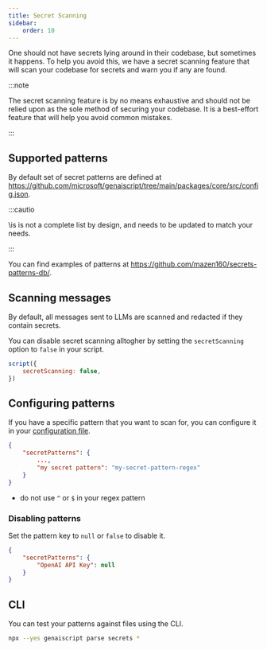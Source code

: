 ```yaml
---
title: Secret Scanning
sidebar:
    order: 10
---
```


One should not have secrets lying around in their codebase, but sometimes it happens.
To help you avoid this, we have a secret scanning feature that will scan your codebase for secrets
and warn you if any are found.

:::note

The secret scanning feature is by no means exhaustive and should not be relied upon as the sole
method of securing your codebase. It is a best-effort feature that will help you avoid common mistakes.

:::

## Supported patterns

By default set of secret patterns
are defined at https://github.com/microsoft/genaiscript/tree/main/packages/core/src/config.json.

:::cautio

\is is not a complete list by design, and needs to be updated to match your needs.

:::

You can find examples of patterns at https://github.com/mazen160/secrets-patterns-db/.

## Scanning messages

By default, all messages sent to LLMs are scanned and redacted if they contain secrets.

You can disable secret scanning alltogher by setting the `secretScanning` option to `false` in your script.

```js
script({
    secretScanning: false,
})
```

## Configuring patterns

If you have a specific pattern that you want to scan for, you can configure it in your
[configuration file](/genaiscript/reference/scripts/configuration-files).

```json title="genaiscript.config.json"
{
    "secretPatterns": {
        ...,
        "my secret pattern": "my-secret-pattern-regex"
    }
}
```

- do not use `^` or `$` in your regex pattern

### Disabling patterns

Set the pattern key to `null` or `false` to disable it.

```json title="genaiscript.config.json"
{
    "secretPatterns": {
        "OpenAI API Key": null
    }
}
```

## CLI

You can test your patterns against files using the CLI.

```sh
npx --yes genaiscript parse secrets *
```
